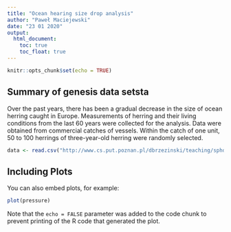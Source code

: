 ```yaml
---
title: "Ocean hearing size drop analysis"
author: "Paweł Maciejewski"
date: "23 01 2020"
output:
  html_document:
    toc: true
    toc_float: true
---
```


```r
knitr::opts_chunk$set(echo = TRUE)
```

## Summary of genesis data setsta 

Over the past years, there has been a gradual decrease in the size of ocean herring caught in Europe. Measurements of herring and their living conditions from the last 60 years were collected for the analysis. Data were obtained from commercial catches of vessels. Within the catch of one unit, 50 to 100 herrings of three-year-old herring were randomly selected.

```r
data <- read.csv("http://www.cs.put.poznan.pl/dbrzezinski/teaching/sphd/sledzie.csv")

```

## Including Plots

You can also embed plots, for example:

```r
plot(pressure)
```

Note that the `echo = FALSE` parameter was added to the code chunk to prevent printing of the R code that generated the plot.
